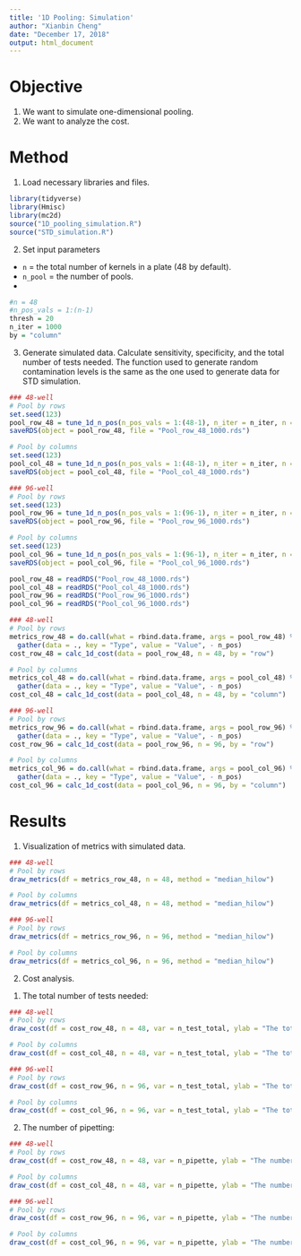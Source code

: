 ---
title: '1D Pooling: Simulation'
author: "Xianbin Cheng"
date: "December 17, 2018"
output: html_document
---

# Objective  

  1. We want to simulate one-dimensional pooling.
  2. We want to analyze the cost.
  
# Method  

1. Load necessary libraries and files.  

```{r, message=FALSE, warning = FALSE}
library(tidyverse)
library(Hmisc)
library(mc2d)
source("1D_pooling_simulation.R")
source("STD_simulation.R")
```

2. Set input parameters

  * `n` = the total number of kernels in a plate (48 by default).
  * `n_pool` = the number of pools.
  * 

```{r}
#n = 48
#n_pos_vals = 1:(n-1)
thresh = 20
n_iter = 1000
by = "column"
```

3. Generate simulated data. Calculate sensitivity, specificity, and the total number of tests needed. The function used to generate random contamination levels is the same as the one used to generate data for STD simulation. 

```{r, eval = FALSE}
### 48-well
# Pool by rows
set.seed(123)
pool_row_48 = tune_1d_n_pos(n_pos_vals = 1:(48-1), n_iter = n_iter, n = 48, thresh = thresh, by = "row")
saveRDS(object = pool_row_48, file = "Pool_row_48_1000.rds")

# Pool by columns
set.seed(123)
pool_col_48 = tune_1d_n_pos(n_pos_vals = 1:(48-1), n_iter = n_iter, n = 48, thresh = thresh, by = "column")
saveRDS(object = pool_col_48, file = "Pool_col_48_1000.rds")

### 96-well
# Pool by rows
set.seed(123)
pool_row_96 = tune_1d_n_pos(n_pos_vals = 1:(96-1), n_iter = n_iter, n = 96, thresh = thresh, by = "row")
saveRDS(object = pool_row_96, file = "Pool_row_96_1000.rds")

# Pool by columns
set.seed(123)
pool_col_96 = tune_1d_n_pos(n_pos_vals = 1:(96-1), n_iter = n_iter, n = 96, thresh = thresh, by = "column")
saveRDS(object = pool_col_96, file = "Pool_col_96_1000.rds")
```

```{r, echo = FALSE}
pool_row_48 = readRDS("Pool_row_48_1000.rds")
pool_col_48 = readRDS("Pool_col_48_1000.rds")
pool_row_96 = readRDS("Pool_row_96_1000.rds")
pool_col_96 = readRDS("Pool_col_96_1000.rds")
```

```{r}
### 48-well
# Pool by rows
metrics_row_48 = do.call(what = rbind.data.frame, args = pool_row_48) %>%
  gather(data = ., key = "Type", value = "Value", - n_pos)
cost_row_48 = calc_1d_cost(data = pool_row_48, n = 48, by = "row")

# Pool by columns
metrics_col_48 = do.call(what = rbind.data.frame, args = pool_col_48) %>%
  gather(data = ., key = "Type", value = "Value", - n_pos)
cost_col_48 = calc_1d_cost(data = pool_col_48, n = 48, by = "column")

### 96-well
# Pool by rows
metrics_row_96 = do.call(what = rbind.data.frame, args = pool_row_96) %>%
  gather(data = ., key = "Type", value = "Value", - n_pos)
cost_row_96 = calc_1d_cost(data = pool_row_96, n = 96, by = "row")

# Pool by columns
metrics_col_96 = do.call(what = rbind.data.frame, args = pool_col_96) %>%
  gather(data = ., key = "Type", value = "Value", - n_pos)
cost_col_96 = calc_1d_cost(data = pool_col_96, n = 96, by = "column")

```

# Results

1. Visualization of metrics with simulated data.

```{r}
### 48-well
# Pool by rows
draw_metrics(df = metrics_row_48, n = 48, method = "median_hilow")

# Pool by columns
draw_metrics(df = metrics_col_48, n = 48, method = "median_hilow")

### 96-well
# Pool by rows
draw_metrics(df = metrics_row_96, n = 96, method = "median_hilow")

# Pool by columns
draw_metrics(df = metrics_col_96, n = 96, method = "median_hilow")
```

2. Cost analysis.

  1) The total number of tests needed:

```{r}
### 48-well
# Pool by rows
draw_cost(df = cost_row_48, n = 48, var = n_test_total, ylab = "The total number of tests needed")

# Pool by columns
draw_cost(df = cost_col_48, n = 48, var = n_test_total, ylab = "The total number of tests needed")

### 96-well
# Pool by rows
draw_cost(df = cost_row_96, n = 96, var = n_test_total, ylab = "The total number of tests needed")

# Pool by columns
draw_cost(df = cost_col_96, n = 96, var = n_test_total, ylab = "The total number of tests needed")
```

  2) The number of pipetting:
  
```{r}
### 48-well
# Pool by rows
draw_cost(df = cost_row_48, n = 48, var = n_pipette, ylab = "The number of transfers")

# Pool by columns
draw_cost(df = cost_col_48, n = 48, var = n_pipette, ylab = "The number of transfers")

### 96-well
# Pool by rows
draw_cost(df = cost_row_96, n = 96, var = n_pipette, ylab = "The number of transfers")

# Pool by columns
draw_cost(df = cost_col_96, n = 96, var = n_pipette, ylab = "The number of transfers")
```

